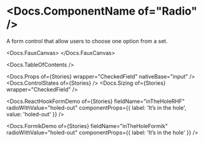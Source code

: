 


<Meta of={Stories} />

# <Docs.ComponentName of="Radio" />

A form control that allow users to choose one option from a set.

<Docs.FauxCanvas>
  <Radio
    label="I hope you don’t regret checking me"
    sizer={Radio.sizer.medium}
  />
</Docs.FauxCanvas>

<Docs.TableOfContents />

<Docs.Props of={Stories} wrapper="CheckedField" nativeBase="input" />
<Docs.ControlStates of={Stories} />
<Docs.Sizing of={Stories} wrapper="CheckedField" />

<Docs.ReactHookFormDemo
  of={Stories}
  fieldName="inTheHoleRHF"
  radioWithValue="holed-out"
  componentProps={{ label: 'It’s in the hole', value: 'holed-out' }}
/>

<Docs.FormikDemo
  of={Stories}
  fieldName="inTheHoleFormik"
  radioWithValue="holed-out"
  componentProps={{ label: 'It’s in the hole' }}
/>
